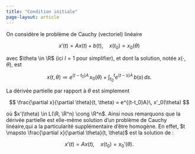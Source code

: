```yaml
---
title: "Condition initiale"
page-layout: article
---
```


On considère le problème de Cauchy (vectoriel) linéaire

$$
    x'(t) = A x(t) + b(t), \quad x(t_0) = x_0(\theta)
$$

avec $\theta \in \R$ (ici $l=1$ pour simplifier), et dont la solution, notée $x(\cdot, \theta)$, est

$$
    x(t, \theta) \coloneqq e^{(t-t_0)A}\, x_0(\theta) + \int_{t_0}^{t} e^{(t-s)A}\, b(s) \, ds.
$$

La dérivée partielle par rapport à $\theta$ est simplement

$$
    \frac{\partial x}{\partial \theta}(t, \theta) = e^{(t-t_0)A}\, x'_0(\theta)
$$

où $x'(\theta) \in L(\R, \R^n) \cong \R^n$. Ainsi nous remarquons que la dérivée partielle est elle-même solution d'un problème de Cauchy linéaire,qui a la particularité supplémentaire d'être homogène. En effet, $t \mapsto \frac{\partial x}{\partial \theta}(t, \theta)$ est la solution de :

$$
    x'(t) = A x(t), \quad x(t_0) = x_0'(\theta).
$$
